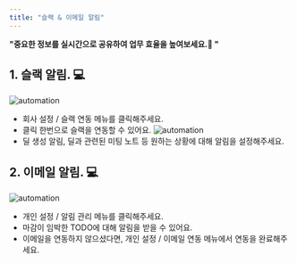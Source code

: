 ```yaml
---
title: "슬랙 & 이메일 알림"
---
```


**"중요한 정보를 실시간으로 공유하여 업무 효율을 높여보세요.📢 "** <br/>

## 1. 슬랙 알림. 💻
![automation](/images/feature/alarm/feature:2.webp)
- 회사 설정 / 슬랙 연동 메뉴를 클릭해주세요.
- 클릭 한번으로 슬랙을 연동할 수 있어요.
![automation](/images/feature/alarm/feature:0.webp)
- 딜 생성 알림, 딜과 관련된 미팅 노트 등 원하는 상황에 대해 알림을 설정해주세요.

## 2. 이메일 알림. 💻
![automation](/images/feature/alarm/feature:1.webp)
- 개인 설정 / 알림 관리 메뉴를 클릭해주세요.
- 마감이 임박한 TODO에 대해 알림을 받을 수 있어요.
- 이메일을 연동하지 않으셨다면, 개인 설정 / 이메일 연동 메뉴에서 연동을 완료해주세요.